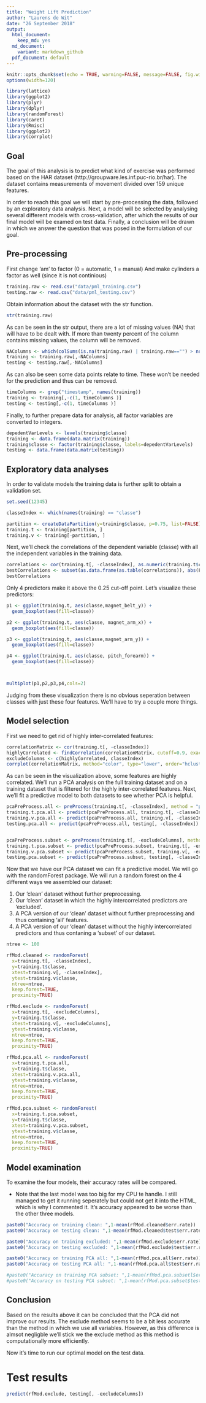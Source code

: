 ```yaml
---
title: "Weight Lift Prediction"
author: "Laurens de Wit"
date: "26 September 2018"
output: 
  html_document:
    keep_md: yes
  md_document:
    variant: markdown_github
  pdf_document: default
---
```


```r
knitr::opts_chunk$set(echo = TRUE, warning=FALSE, message=FALSE, fig.width=10, fig.height=5)
options(width=120)

library(lattice)
library(ggplot2)
library(plyr)
library(dplyr)
library(randomForest)
library(caret)
library(Rmisc)
library(ggplot2)
library(corrplot)
```

## Goal

The goal of this analysis is to predict what kind of exercise was performed based on the HAR dataset (http://groupware.les.inf.puc-rio.br/har). The dataset contains measurements of movement divided over 159 unique features.

In order to reach this goal we will start by pre-processing the data, followed by an exploratory data analysis. Next, a model will be selected by analysing several different models with cross-validation, after which the results of our final model will be examed on test data. Finally, a conclusion will be drawn in which we answer the question that was posed in the formulation of our goal. 

## Pre-processing

First change 'am' to  factor (0 = automatic, 1 = manual)
And make cylinders a factor as well (since it is not continious)

```r
training.raw <- read.csv("data/pml_training.csv")
testing.raw <- read.csv("data/pml_testing.csv")
```

Obtain information about the dataset with the str function.
```r
str(training.raw)
```


As can be seen in the str output, there are a lot of missing values (NA) that will have to be dealt with. If more than twenty percent of the column contains missing values, the column will be removed.

```r
NAColumns <- which(colSums(is.na(training.raw) | training.raw=="") > nrow(training.raw) / 100 * 20)
training <- training.raw[,-NAColumns]
testing <- testing.raw[,-NAColumns]
```

As can also be seen some data points relate to time. These won't be needed for the prediction and thus can be removed.

```r
timeColumns <- grep("timestamp", names(training))
training <- training[,-c(1, timeColumns )]
testing <- testing[,-c(1, timeColumns )]
```

Finally, to further prepare data for analysis, all factor variables are converted to integers.
```r
depedentVarLevels <- levels(training$classe)
training <- data.frame(data.matrix(training))
training$classe <- factor(training$classe, labels=depedentVarLevels)
testing <- data.frame(data.matrix(testing))
```

## Exploratory data analyses 

In order to validate models the training data is further split to obtain a validation set.

```r
set.seed(12345)

classeIndex <- which(names(training) == "classe")

partition <- createDataPartition(y=training$classe, p=0.75, list=FALSE)
training.t <- training[partition, ]
training.v <- training[-partition, ]
```

Next, we'll check the correlations of the dependent variable (classe) with all the independent variables in the
training data.

```r
correlations <- cor(training.t[, -classeIndex], as.numeric(training.t$classe))
bestCorrelations <- subset(as.data.frame(as.table(correlations)), abs(Freq)>0.25)
bestCorrelations
```

Only 4 predictors make it above the 0.25 cut-off point. Let's visualize these predictors:

```r
p1 <- ggplot(training.t, aes(classe,magnet_belt_y)) + 
  geom_boxplot(aes(fill=classe))

p2 <- ggplot(training.t, aes(classe, magnet_arm_x)) + 
  geom_boxplot(aes(fill=classe))

p3 <- ggplot(training.t, aes(classe,magnet_arm_y)) + 
  geom_boxplot(aes(fill=classe))

p4 <- ggplot(training.t, aes(classe, pitch_forearm)) + 
  geom_boxplot(aes(fill=classe))



multiplot(p1,p2,p3,p4,cols=2)
```

Judging from these visualization there is no obvious seperation between classes with just these four features.
We'll have to try a couple more things.

## Model selection 

First we need to get rid of highly inter-correlated features:

```r
correlationMatrix <- cor(training.t[, -classeIndex])
highlyCorrelated <- findCorrelation(correlationMatrix, cutoff=0.9, exact=TRUE)
excludeColumns <- c(highlyCorrelated, classeIndex)
corrplot(correlationMatrix, method="color", type="lower", order="hclust", tl.cex=0.70, tl.col="black", tl.srt = 45, diag = FALSE)
```

As can be seen in the visualization above, some features are highly correlated. We'll run a PCA analysis on the full
training dataset and on a training dataset that is filtered for the highly inter-correlated features. Next, we'll
fit a predictive model to both datasets to see whether PCA is helpful.

```r
pcaPreProcess.all <- preProcess(training.t[, -classeIndex], method = "pca", thresh = 0.99)
training.t.pca.all <- predict(pcaPreProcess.all, training.t[, -classeIndex])
training.v.pca.all <- predict(pcaPreProcess.all, training.v[, -classeIndex])
testing.pca.all <- predict(pcaPreProcess.all, testing[, -classeIndex])


pcaPreProcess.subset <- preProcess(training.t[, -excludeColumns], method = "pca", thresh = 0.99)
training.t.pca.subset <- predict(pcaPreProcess.subset, training.t[, -excludeColumns])
training.v.pca.subset <- predict(pcaPreProcess.subset, training.v[, -excludeColumns])
testing.pca.subset <- predict(pcaPreProcess.subset, testing[, -classeIndex])
```

Now that we have our PCA dataset we can fit a predictive model. We will go with the randomForest package. We will
run a random forest on the 4 different ways we assembled our dataset:

1. Our 'clean' dataset without further preprocessing.
2. Our 'clean' dataset in which the highly intercorrelated predictors are 'excluded'.
3. A PCA version of our 'clean' dataset without further preprocessing and thus containing 'all' features.
4. A PCA version of our 'clean' dataset without the highly intercorrelated predictors and thus contaning
a 'subset' of our dataset.

```r

ntree <- 100 

rfMod.cleaned <- randomForest(
  x=training.t[, -classeIndex], 
  y=training.t$classe,
  xtest=training.v[, -classeIndex], 
  ytest=training.v$classe, 
  ntree=ntree,
  keep.forest=TRUE,
  proximity=TRUE)

rfMod.exclude <- randomForest(
  x=training.t[, -excludeColumns], 
  y=training.t$classe,
  xtest=training.v[, -excludeColumns], 
  ytest=training.v$classe, 
  ntree=ntree,
  keep.forest=TRUE,
  proximity=TRUE) 

rfMod.pca.all <- randomForest(
  x=training.t.pca.all, 
  y=training.t$classe,
  xtest=training.v.pca.all, 
  ytest=training.v$classe, 
  ntree=ntree,
  keep.forest=TRUE,
  proximity=TRUE)

rfMod.pca.subset <- randomForest(
  x=training.t.pca.subset, 
  y=training.t$classe,
  xtest=training.v.pca.subset, 
  ytest=training.v$classe, 
  ntree=ntree,
  keep.forest=TRUE,
  proximity=TRUE)
```

## Model examination

To examine the four models, their accuracy rates will be compared.

* Note that the last model was too big for my CPU te handle. I still managed to get it running seperately but could not get it into the HTML, which is why I commented it. It's accuracy appeared to be worse than the other three models.

```r
paste0("Accuracy on training clean: ",1-mean(rfMod.cleaned$err.rate))
paste0("Accuracy on testing clean: ",1-mean(rfMod.cleaned$test$err.rate))

paste0("Accuracy on training excluded: ",1-mean(rfMod.exclude$err.rate))
paste0("Accuracy on testing excluded: ",1-mean(rfMod.exclude$test$err.rate))

paste0("Accuracy on training PCA all: ",1-mean(rfMod.pca.all$err.rate))
paste0("Accuracy on testing PCA all: ",1-mean(rfMod.pca.all$test$err.rate))

#paste0("Accuracy on training PCA subset: ",1-mean(rfMod.pca.subsetl$err.rate))
#paste0("Accuracy on testing PCA subset: ",1-mean(rfMod.pca.subset$test$err.rate))
```

## Conclusion

Based on the results above it can be concluded that the PCA did not improve our results. The exclude method seems to be a bit less accurate than the method in which we use all variables. However, as this difference is almsot negligble we'll stick we the exclude method as this method is computationally more efficiently.

Now it's time to run our optimal model on the test data.

# Test results


```r
predict(rfMod.exclude, testing[, -excludeColumns])
```